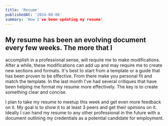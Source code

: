 ```yaml
---
title: 'Resume'
publishedAt: '2024-08-06'
summary: 'How I've been updating my resume'
---
```


##  My resume has been an evolving document every few weeks. The more that I
accomplish in a professional sense, will require me to make modifications. After a while, these modifications can add up and may require me to create new sections and formats. It's best to start from a template or a guide that has been proven to be effective. From there make you personal fit and match the template. In the last month I've had several critiques that have been helping me format my resume more effectively. The key is to create something clear and concise. 

I plan to take my resume to meetup this week and get even more feedback on it. My goal is to show it to at least 3 peers and get their opinions on it. Ideally I can hand my resume to any other professional in the future with a document outlining my credentials as a potential candidate for employment.

